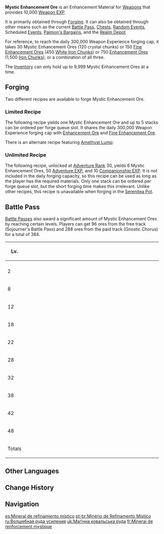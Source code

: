 {{Item Infobox
|id          = 104013
|type        = Weapon Enhancement Materials
|invCategory = Weapons
|rarity      = 3
|effect      = [[Weapon EXP]] material. Gives 10,000 EXP.
|description = Legend has it that this refined ingot contains the memories of battles that had taken place in the land. The weapons that benefit from these memories naturally become sentient.
|source1     = [[Forging]]
|source2     = [[Random Event]] Reward
|source3     = [[Realm Depot]]
|source4     = [[Event]] Reward
|source5     = [[Parametric Transformer]]
}}
'''Mystic Enhancement Ore''' is an Enhancement Material for [[Weapons]] that provides 10,000 [[Weapon EXP]].

It is primarily obtained through [[Forging]]. It can also be obtained through other means such as the current [[Battle Pass]], [[Chests]], [[Random Event]]s, Scheduled [[Events]], [[Paimon's Bargains]], and the [[Realm Depot]].

For reference, to reach the daily 300,000 Weapon Experience forging cap, it takes 30 Mystic Enhancement Ores (120 crystal chunks) or 150 [[Fine Enhancement Ore]]s (450 [[White Iron Chunk]]s) or 750 [[Enhancement Ore]]s (1,500 [[Iron Chunk]]s), or a combination of all three.

The [[Inventory]] can only hold up to 9,999 Mystic Enhancement Ores at a time.

==Forging==
Two different recipes are available to forge Mystic Enhancement Ore.

===Limited Recipe===
The following recipe yields one Mystic Enhancement Ore and up to 5 stacks can be ordered per forge queue slot. It shares the daily 300,000 Weapon Experience forging cap with [[Enhancement Ore]] and [[Fine Enhancement Ore]].
{{Recipe
|type = Forging
|time = 3min
|Crystal Chunk = 4
|Mora = 50
|sort = Crystal Chunk,Mora
}}

There is an alternate recipe featuring [[Amethyst Lump]]:
{{Recipe
|type = Forging
|time = 3min
|Amethyst Lump = 4
|Mora = 50
|sort = Amethyst Lump,Mora
}}

===Unlimited Recipe===
The following recipe, unlocked at [[Adventure Rank]] 30, yields 6 Mystic Enhancement Ores, 50 [[Adventure EXP]], and 10 [[Companionship EXP]]. It is not included in the daily forging capacity, so this recipe can be used as long as the player has the required materials. Only one stack can be ordered per forge queue slot, but the short forging time makes this irrelevant. Unlike other recipes, this recipe is unavailable when forging in the [[Serenitea Pot]].
{{Recipe
|type = Forging
|time = 5s
|Magical Crystal Chunk = 3
|Original Resin = 10
|Mora = 100
|sort = Magical Crystal Chunk,Original Resin,Mora
|yield = 6
}}

==Battle Pass==
[[Battle Pass]]es also award a significant amount of Mystic Enhancement Ores by reaching certain levels. Players can get 96 ores from the free track (Sojourner's Battle Pass) and 288 ores from the paid track (Gnostic Chorus) for a total of 384.

{| class="wikitable" style="text-align: center; width: 100%"
|-
!width="10%"|Lv.
!width="45%"|{{Item|Sojourner's Battle Pass|50|type=Icon}}
!width="45%"|{{Item|Gnostic Hymn|50|type=Icon}}
|-
|-
|2 || {{Item|Mystic Enhancement Ore|x=4}} || {{Item|Mystic Enhancement Ore|x=12}}
|-
|8 || {{Item|Mystic Enhancement Ore|x=4}} || {{Item|Mystic Enhancement Ore|x=12}}
|-
|12 || {{Item|Mystic Enhancement Ore|x=8}} || {{Item|Mystic Enhancement Ore|x=24}}
|-
|18 || {{Item|Mystic Enhancement Ore|x=8}} || {{Item|Mystic Enhancement Ore|x=24}}
|-
|22 || {{Item|Mystic Enhancement Ore|x=9}} || {{Item|Mystic Enhancement Ore|x=27}}
|-
|28 || {{Item|Mystic Enhancement Ore|x=9}} || {{Item|Mystic Enhancement Ore|x=27}}
|-
|32 || {{Item|Mystic Enhancement Ore|x=12}} || {{Item|Mystic Enhancement Ore|x=36}}
|-
|38 || {{Item|Mystic Enhancement Ore|x=12}} || {{Item|Mystic Enhancement Ore|x=36}}
|-
|42 || {{Item|Mystic Enhancement Ore|x=15}} || {{Item|Mystic Enhancement Ore|x=45}}
|-
|48 || {{Item|Mystic Enhancement Ore|x=15}} || {{Item|Mystic Enhancement Ore|x=45}}
|-
!Totals !! {{Item|Mystic Enhancement Ore|x=96}} !! {{Item|Mystic Enhancement Ore|x=288}}
|}

==Other Languages==
{{Other Languages
|en      = Mystic Enhancement Ore
|zhs     = 精锻用魔矿
|zhs_rm  = Jīng Duàn Yòng Mó Kuàng
|zht     = 精鍛用魔礦
|zht_rm  = Jīng Duàn Yòng Mó Kuàng
|zh_tl   = Magic Mineral for Forging
|ja      = 仕上げ用魔鉱
|ja_rm   = Shiage Youmakou{{Assumed}}
|ja_tl   = Finishing Utility Magic Ore{{Sino|ja}}
|ko      = 정제용 마법 광물
|ko_rm   = Jeongjeyong Mabeop Gwangmul
|ko_tl   = Refining Magical Mineral
|es      = Mineral de refinamiento místico
|es_tl   = 
|fr      = Minerai de renforcement mystique
|fr_tl   = Mystic Reinforcement Ore
|ru      = Волшебная руда усиления
|ru_tl   = 
|th      = Mystic Enhancement Ore
|vi      = Ma Khoáng Tinh Đúc
|vi_tl   = 
|de      = Mystisches Verstärkungserz
|de_tl   = Mystic Reinforcement Ore
|id      = Mystic Enhancement Ore
|pt      = Minério de Refinamento Místico
|pt_tl   = 
}}

==Change History==
{{Change History|1.0}}

==Navigation==
{{EXP Navbox|Item Sources}}

[[es:Mineral de refinamiento místico]]
[[pt-br:Minério de Refinamento Místico]]
[[ru:Волшебная руда усиления]]
[[uk:Магічна ковальська руда]]
[[fr:Minerai de renforcement mystique]]